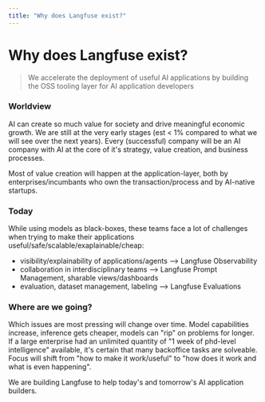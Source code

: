 ```yaml
---
title: "Why does Langfuse exist?"
---
```


# Why does Langfuse exist?

> We accelerate the deployment of useful AI applications by building the OSS tooling layer for AI application developers

### Worldview

AI can create so much value for society and drive meaningful economic growth. We are still at the very early stages (est < 1% compared to what we will see over the next years). Every (successful) company will be an AI company with AI at the core of it's strategy, value creation, and business processes.

Most of value creation will happen at the application-layer, both by enterprises/incumbants who own the transaction/process and by AI-native startups.

### Today

While using models as black-boxes, these teams face a lot of challenges when trying to make their applications useful/safe/scalable/exaplainable/cheap:

- visibility/explainability of applications/agents --> Langfuse Observability
- collaboration in interdisciplinary teams --> Langfuse Prompt Management, sharable views/dashboards
- evaluation, dataset management, labeling --> Langfuse Evaluations

### Where are we going?

Which issues are most pressing will change over time. Model capabilities increase, inference gets cheaper, models can "rip" on problems for longer. If a large enterprise had an unlimited quantity of "1 week of phd-level intelligence" available, it's certain that many backoffice tasks are solveable. Focus will shift from "how to make it work/useful" to "how does it work and what is even happening".

We are building Langfuse to help today's and tomorrow's AI application builders.
